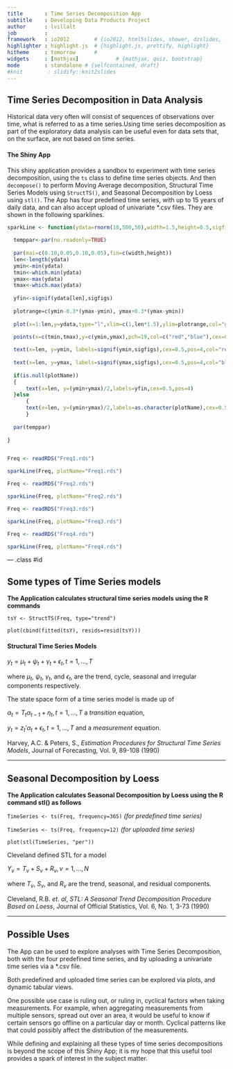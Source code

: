 ```yaml
---
title       : Time Series Decomposition App
subtitle    : Developing Data Products Project
author      : lvillalt
job         :
framework   : io2012        # {io2012, html5slides, shower, dzslides, ...}
highlighter : highlight.js  # {highlight.js, prettify, highlight}
hitheme     : tomorrow      # 
widgets     : [mathjax]            # {mathjax, quiz, bootstrap}
mode        : standalone # {selfcontained, draft}
#knit        : slidify::knit2slides
---
```


## Time Series Decomposition in Data Analysis

Historical data very often will consist of sequences of observations over time, what is referred to as a time series.Using time series decomposition as part of the exploratory data analysis can be useful even for data sets that, on the surface, are not based on time series.

#### The Shiny App

This shiny application provides a sandbox to experiment with time series decomposition, using the `ts` class to define time series objects. And then `decompose()` to perform Moving Average decomposition, Structural Time Series Models using `StructTS()`, and Seasonal Decomposition by Loess using `stl()`. The App has four predefined time series, with up to 15 years of daily data, and can also accept upload of univariate *.csv files. They are shown in the following sparklines.

```r

sparkLine <- function(ydata=rnorm(10,500,50),width=1.5,height=0.5,sigfigs=4, plotName=NULL){
  
  temppar<-par(no.readonly=TRUE)
  
  par(mai=c(0.10,0.05,0.10,0.05),fin=c(width,height))
  len<-length(ydata)
  ymin<-min(ydata)
  tmin<-which.min(ydata)
  ymax<-max(ydata)
  tmax<-which.max(ydata)
  
  yfin<-signif(ydata[len],sigfigs)
  
  plotrange=c(ymin-0.3*(ymax-ymin), ymax+0.3*(ymax-ymin))
  
  plot(x=1:len,y=ydata,type="l",xlim=c(1,len*1.5),ylim=plotrange,col="gray",lwd=0.5,ann=FALSE,axes=FALSE)

  points(x=c(tmin,tmax),y=c(ymin,ymax),pch=19,col=c("red","blue"),cex=0.5)
  
  text(x=len, y=ymin, labels=signif(ymin,sigfigs),cex=0.5,pos=4,col="red")
  
  text(x=len, y=ymax, labels=signif(ymax,sigfigs),cex=0.5,pos=4,col="blue")
  
  if(is.null(plotName))
  {
      text(x=len, y=(ymin+ymax)/2,labels=yfin,cex=0.5,pos=4)
  }else
      {
      text(x=len, y=(ymin+ymax)/2,labels=as.character(plotName),cex=0.5,pos=4)
      }
  
  par(temppar)
  
}


Freq <- readRDS("Freq1.rds")

sparkLine(Freq, plotName="Freq1.rds")

Freq <- readRDS("Freq2.rds")

sparkLine(Freq, plotName="Freq2.rds")

Freq <- readRDS("Freq3.rds")

sparkLine(Freq, plotName="Freq3.rds")

Freq <- readRDS("Freq4.rds")

sparkLine(Freq, plotName="Freq4.rds")

```


--- .class #id 

## Some types of Time Series models

**The Application calculates structural time series models using the R commands** 

`tsY <- StructTS(Freq, type="trend")`

`plot(cbind(fitted(tsY), resids=resid(tsY)))`

#### Structural Time Series Models

$y_t = \mu {_t} + \psi {_t} + \gamma {_t} + \epsilon {_t}, t = 1,..., T$

where $\mu{_t}$, $\psi {_t}$, $\gamma {_t}$, and $\epsilon {_t}$, are the trend, cycle, seasonal and irregular components respectively.

The state space form of a time series model is made up of

$\alpha_t = T{_t}\alpha_{t - 1} + \eta {_t}, t = 1,..., T$ a *transition* equation,

$y_t = z{_t}'\alpha_{t} + \epsilon {_t}, t = 1,..., T$ and a *measurement* equation.

Harvey, A.C. & Peters, S., *Estimation Procedures for Structural Time
Series Models*, Journal of Forecasting, Vol. 9, 89-108 (1990)

---

## Seasonal Decomposition by Loess

**The Application calculates Seasonal Decomposition by Loess using the R command stl() as follows** 

`TimeSeries <- ts(Freq, frequency=365)` *(for predefined time series)*

`TimeSeries <- ts(Freq, frequency=12)` *(for uploaded time series)*

`plot(stl(TimeSeries, "per"))`

Cleveland defined STL for a model 

$Y_v = T{_v} + S{_v} + R{_v}, v = 1,..., N$

where $T{_v}$, $S{_v}$, and $R{_v}$ are the trend, seasonal, and residual components.

Cleveland, R.B. *et. al*, *STL: A Seasonal Trend Decomposition Procedure Based on Loess*, Journal of Official Statistics, Vol. 6, No. 1, 3-73 (1990)

---

## Possible Uses

The App can be used to explore analyses with Time Series Decomposition, both with the four predefined time series, and by uploading a univariate time series via a *.csv file.

Both predefined and uploaded time series can be explored via plots, and dynamic tabular views.

One possible use case is ruling out, or ruling in, cyclical factors when taking measurements. For example, when aggregating measurements from multiple sensors, spread out over an area, it would be useful to know if certain sensors go offline on a particular day or month. Cyclical patterns like that could possibly affect the distribution of the measurements.

While defining and explaining all these types of time series decompositions is beyond the scope of this Shiny App; it is my hope that this useful tool provides a spark of interest in the subject matter.

